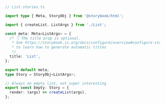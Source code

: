 ```ts
// List.stories.ts

import type { Meta, StoryObj } from '@storybook/html';

import { createList, ListArgs } from './List';

const meta: Meta<ListArgs> = {
  /* 👇 The title prop is optional.
   * See https://storybook.js.org/docs/configure/overview#configure-story-loading
   * to learn how to generate automatic titles
   */
  title: 'List',
};

export default meta;
type Story = StoryObj<ListArgs>;

// Always an empty list, not super interesting
export const Empty: Story = {
  render: (args) => createList(args),
};
```
